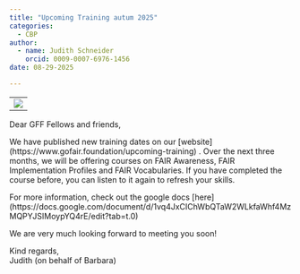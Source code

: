 ```yaml
---
title: "Upcoming Training autum 2025"
categories:
  - CBP
author: 
  - name: Judith Schneider
    orcid: 0009-0007-6976-1456
date: 08-29-2025

---
```

-----------------------------------------------------------------------------
![](3PFF icons combined_dark_400ppi.avif)

-----------------------------------------------------------------------------


Dear GFF Fellows and friends,

We have published new training dates on our [website] (https://www.gofair.foundation/upcoming-training) . Over the next three months, we will be offering courses on FAIR Awareness, FAIR Implementation Profiles and FAIR Vocabularies. If you have completed the course before, you can listen to it again to refresh your skills.

For more information, check out the google docs [here] (https://docs.google.com/document/d/1vq4JxCIChWbQTaW2WLkfaWhf4MzMQPYJSIMoypYQ4rE/edit?tab=t.0)

We are very much looking forward to meeting you soon!

Kind regards,  
Judith (on behalf of Barbara)
